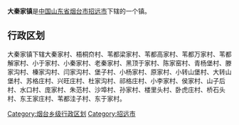 '''大秦家镇'''是[[中华人民共和国|中国]][[山东省|山东省]][[烟台市|烟台市]][[招远市|招远市]]下辖的一个镇。

== 行政区划 ==

大秦家镇下辖大秦家村、梧桐夼村、苇都梁家村、苇都高家村、苇都万家村、苇都解家村、小于家村、小秦家村、老秦家村、黑顶于家村、陈家窑村、青杨堡村、滕家沟村、榛家沟村、闫家沟村、堡子村、小杨家村、原家村、小转山堡村、大转山堡村、苏格庄村、兴旺庄村、杜家沟村、祁格庄村、小李家村、侯家村、山子后村、水口村、庞家村、朱范村、沙埠村、孙家村、楼里头村、卧虎庄村、桥石头村、东王家庄村、苇都洼子村、东于家村。

{{山东小作品}}
{{招远市行政区划}}

[[Category:烟台乡级行政区划|Category:烟台乡级行政区划]]
[[Category:招远市|Category:招远市]]